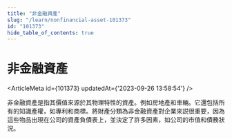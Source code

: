 ```yaml
---
title: "非金融資產"
slug: "/learn/nonfinancial-asset-101373"
id: "101373"
hide_table_of_contents: true
---
```



# 非金融資產

<ArticleMeta id={101373} updatedAt={'2023-09-26 13:58:54'} />
<div className='border-solid border-b border-t-0 my-4 border-[var(--ifm-color-gray-300)]' />

非金融資產是指其價值來源於其物理特性的資產。例如房地產和車輛。它還包括所有的知識產權，如專利和商標。將財產分類為非金融資產對企業來説很重要，因為這些物品出現在公司的資產負債表上，並決定了許多因素，如公司的市值和債務狀況。
